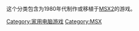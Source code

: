 这个分类包含为1980年代制作或移植于[[MSX2|MSX2]]的游戏。

[[Category:家用电脑游戏|Category:家用电脑游戏]]
[[Category:MSX|Category:MSX]]